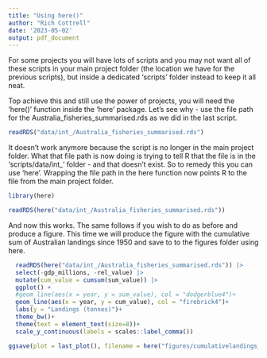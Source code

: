 ```yaml
---
title: "Using here()"
author: "Rich Cottrell"
date: '2023-05-02'
output: pdf_document
---
```


For some projects you will have lots of scripts and you may not want all of these scripts in your main project folder (the location we have for the previous scripts), but inside a dedicated 'scripts' folder instead to keep it all neat. 

Top achieve this and still use the power of projects, you will need the 'here()' function inside the 'here' package. Let's see why - use the file path for the Australia_fisheries_summarised.rds as we did in the last script. 


```r

readRDS("data/int_/Australia_fisheries_summarised.rds")


```

It doesn't work anymore because the script is no longer in the main project folder. What that file path is now doing is trying to tell R that the file is in the 'scripts/data/int_' folder - and that doesn't exist. So to remedy this you can use 'here'. Wrapping the file path in the here function now points R to the file from the main project folder.

```r
library(here)

readRDS(here("data/int_/Australia_fisheries_summarised.rds"))


```


And now this works. The same follows if you wish to do as before and produce a figure. This time we will produce the figure with the cumulative sum of Australian landings since 1950 and save to to the figures folder using here.

```r

  readRDS(here("data/int_/Australia_fisheries_summarised.rds")) |> 
  select(-gdp_millions, -rel_value) |> 
  mutate(cum_value = cumsum(sum_value)) |> 
  ggplot() +
  #geom_line(aes(x = year, y = sum_value), col = "dodgerblue4")+
  geom_line(aes(x = year, y = cum_value), col = "firebrick4")+
  labs(y = "Landings (tonnes)")+
  theme_bw()+
  theme(text = element_text(size=8))+
  scale_y_continuous(labels = scales::label_comma())

ggsave(plot = last_plot(), filename = here("figures/cumulativelandings_for_australia.jpg"), device = "jpg", dpi = 600, width = 9, height = 7, units = "cm")


```

